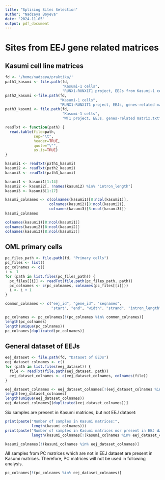 ```yaml
---
title: "Splising Sites Selection"
author: "Nadzeya Boyeva"
date: "2024-11-05"
output: pdf_document
---
```


# Sites from EEJ gene related matrices

## Kasumi cell line matrices

```r
fd <- '/home/nadzeya/praktika/'
path1_kasumi <- file.path(fd, 
                          "Kasumi-1 cells",
                          "RUNX1-RUNX1T1 project, EEJs from Kasumi-1 cells, genes-related matrix.txt")
path2_kasumi <-file.path(fd, 
                         "Kasumi-1 cells",
                         "RUNX1-RUNX1T1 project, EEJs, genes-related matrix.txt")
path3_kasumi <- file.path(fd, 
                          "Kasumi-1 cells", 
                          "WT1 project, EEJs, genes-related matrix.txt")
```

```r
readTxt <- function(path) {
  read.table(file=path, 
             sep="\t",
             header=TRUE,
             quote="\"",
             as.is=TRUE)
}

kasumi1 <- readTxt(path1_kasumi)
kasumi2 <- readTxt(path2_kasumi)
kasumi3 <- readTxt(path3_kasumi)
```

```r
kasumi1 <- kasumi1[1:14]
kasumi2 <- kasumi2[, !names(kasumi2) %in% "intron_length"]
kasumi3 <- kasumi3[1:17]

kasumi_colnames <- c(colnames(kasumi1)[8:ncol(kasumi1)],
                    colnames(kasumi2)[8:ncol(kasumi2)],
                    colnames(kasumi3)[8:ncol(kasumi3)])
kasumi_colnames
```

```r
colnames(kasumi1)[8:ncol(kasumi1)]
colnames(kasumi2)[8:ncol(kasumi2)]
colnames(kasumi3)[8:ncol(kasumi3)]
```

## OML primary cells

```r
pc_files_path <- file.path(fd, "Primary cells")
pc_files <- list()
pc_colnames <- c()
i <- 1
for (path in list.files(pc_files_path)) {
  pc_files[[i]] <- readTxt(file.path(pc_files_path, path))
  pc_colnames <- c(pc_colnames, colnames(pc_files[[i]]))
  i <- i + 1
}
```

```r
common_colnames <- c("eej_id", "gene_id", "seqnames", 
                     "start", "end", "width", "strand", "intron_length")

pc_colnames <- pc_colnames[!(pc_colnames %in% common_colnames)]
length(pc_colnames)
length(unique(pc_colnames))
pc_colnames[duplicated(pc_colnames)]
```

## General dataset of EEJs

```r
eej_dataset <- file.path(fd, "Dataset of EEJs")
eej_dataset_colnames <- c()
for (path in list.files(eej_dataset)) {
  file <- readTxt(file.path(eej_dataset, path))
  eej_dataset_colnames <- c(eej_dataset_colnames, colnames(file))
}
```

```r
eej_dataset_colnames <- eej_dataset_colnames[!(eej_dataset_colnames %in% common_colnames)]
length(eej_dataset_colnames)
length(unique(eej_dataset_colnames))
eej_dataset_colnames[(duplicated(eej_dataset_colnames))]
```

Six samples are present in Kasumi matrices, but not EEJ dataset:

```r
print(paste("Number of samples in Kasumi matrices:", 
            length(kasumi_colnames)))
print(paste("Number of samples in Kasumi matrices nor present in EEJ dataset:", 
            length(kasumi_colnames[!(kasumi_colnames %in% eej_dataset_colnames)])))
```

```r
kasumi_colnames[!(kasumi_colnames %in% eej_dataset_colnames)]
```

All samples from PC matrices which are not in EEJ dataset are present in Kasumi matrices. Therefore, PC matrices will not be used in following analysis.

```r
pc_colnames[!(pc_colnames %in% eej_dataset_colnames)]
```
